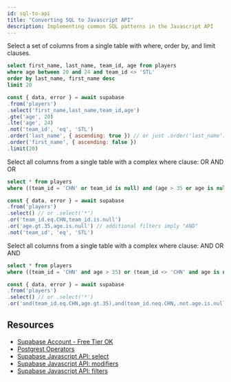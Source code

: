 ```yaml
---
id: sql-to-api
title: "Converting SQL to Javascript API"
description: Implementing common SQL patterns in the Javascript API
---
```



Select a set of columns from a single table with where, order by, and limit clauses.

```sql
select first_name, last_name, team_id, age from players 
where age between 20 and 24 and team_id <> 'STL'
order by last_name, first_name desc
limit 20
```

```js
const { data, error } = await supabase
.from('players')
.select('first_name,last_name,team_id,age')
.gte('age', 20)
.lte('age', 24)
.not('team_id', 'eq', 'STL')
.order('last_name', { ascending: true }) // or just .order('last_name')
.order('first_name', { ascending: false })
.limit(20)
```

Select all columns from a single table with a complex where clause: OR AND OR

```sql
select * from players
where ((team_id = 'CHN' or team_id is null) and (age > 35 or age is null))
```

```js
const { data, error } = await supabase
.from('players')
.select() // or .select('*')
.or('team_id.eq.CHN,team_id.is.null')
.or('age.gt.35,age.is.null') // additional filters imply "AND"
.not('team_id', 'eq', 'STL')
```

Select all columns from a single table with a complex where clause: AND OR AND

```sql
select * from players
where ((team_id = 'CHN' and age > 35) or (team_id <> 'CHN' and age is not null))
```

```js
const { data, error } = await supabase
.from('players')
.select() // or .select('*')
.or('and(team_id.eq.CHN,age.gt.35),and(team_id.neq.CHN,.not.age.is.null)')
```


## Resources

* [Supabase Account - Free Tier OK](https://supabase.io)
* [Postgrest Operators](https://postgrest.org/en/stable/api.html#operators)
* [Supabase Javascript API: select](https://supabase.io/docs/reference/javascript/select)
* [Supabase Javascript API: modifiers](https://supabase.io/docs/reference/javascript/using-modifiers)
* [Supabase Javascript API: filters](https://supabase.io/docs/reference/javascript/using-filters)


